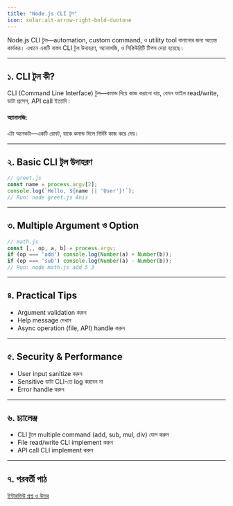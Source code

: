 ```yaml
---
title: "Node.js CLI টুল"
icon: solar:alt-arrow-right-bold-duotone
---
```


Node.js CLI টুল—automation, custom command, ও utility tool বানানোর জন্য অত্যন্ত কার্যকর। এখানে একটি বাস্তব CLI টুল উদাহরণ, অ্যানালজি, ও সিকিউরিটি টিপস দেয়া হয়েছে।

---

## ১. CLI টুল কী?

CLI (Command Line Interface) টুল—কমান্ড দিয়ে কাজ করানো যায়, যেমন ফাইল read/write, ডাটা প্রসেস, API call ইত্যাদি।

#### অ্যানালজি:
এটা অনেকটা—একটি রোবট, যাকে কমান্ড দিলে নির্দিষ্ট কাজ করে দেয়।

---

## ২. Basic CLI টুল উদাহরণ

```js
// greet.js
const name = process.argv[2];
console.log(`Hello, ${name || 'User'}!`);
// Run: node greet.js Anis
```

---

## ৩. Multiple Argument ও Option

```js
// math.js
const [,, op, a, b] = process.argv;
if (op === 'add') console.log(Number(a) + Number(b));
if (op === 'sub') console.log(Number(a) - Number(b));
// Run: node math.js add 5 3
```

---

## ৪. Practical Tips
- Argument validation করুন
- Help message দেখান
- Async operation (file, API) handle করুন

---

## ৫. Security & Performance
- User input sanitize করুন
- Sensitive ডাটা CLI-তে log করবেন না
- Error handle করুন

---

## ৬. চ্যালেঞ্জ
- CLI টুলে multiple command (add, sub, mul, div) যোগ করুন
- File read/write CLI implement করুন
- API call CLI implement করুন

---

## ৭. পরবর্তী পাঠ

[ইন্টারভিউ প্রশ্ন ও উত্তর](/js/interview-questions)
